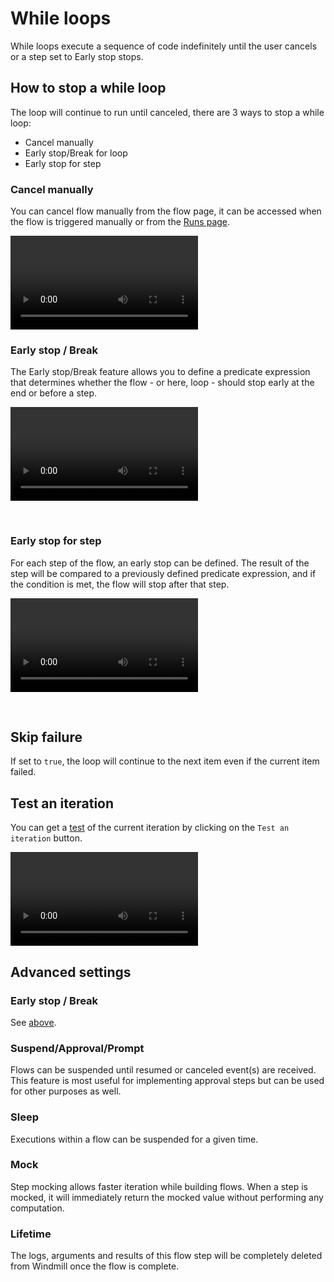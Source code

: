 
# While loops

While loops execute a sequence of code indefinitely until the user cancels or a step set to Early stop stops.

## How to stop a while loop

The loop will continue to run until canceled, there are 3 ways to stop a while loop:
- Cancel manually
- Early stop/Break for loop
- Early stop for step

### Cancel manually

You can cancel flow manually from the flow page, it can be accessed when the flow is triggered manually or from the [Runs page](../core_concepts/5_monitor_past_and_future_runs/index.mdx).

<video
    className="border-2 rounded-xl object-cover w-full h-full dark:border-gray-800"
    controls
    src="/videos/cancel_while_manually.mp4"
/>

### Early stop / Break

The Early stop/Break feature allows you to define a predicate expression that determines whether the flow - or here, loop - should stop early at the end or before a step.

<video
    className="border-2 rounded-xl object-cover w-full h-full dark:border-gray-800"
    controls
    src="/videos/while_early_stop.mp4"
/>

<br/>

<div className="grid grid-cols-2 gap-6 mb-4">
	<DocCard
		color="teal"
		title="Early stop / Break"
		description="Stop early a flow based on a step's result."
		href="/docs/flows/early_stop"
	/>
</div>

### Early stop for step

For each step of the flow, an early stop can be defined. The result of the step will be compared to a previously defined predicate expression, and if the condition is met, the flow will stop after that step.

<video
    className="border-2 rounded-xl object-cover w-full h-full dark:border-gray-800"
    controls
    src="/videos/while_early_stop_step.mp4"
/>

<br/>

<div className="grid grid-cols-2 gap-6 mb-4">
	<DocCard
		color="teal"
		title="Early stop for step"
		description="For each step of the flow, an early stop can be defined."
		href="/docs/flows/early_stop#early-stop-for-step"
	/>
</div>

## Skip failure

If set to `true`, the loop will continue to the next item even if the current item failed.

## Test an iteration

You can get a [test](../core_concepts/23_instant_preview/index.mdx) of the current iteration by clicking on the `Test an iteration` button.

<video
	className="border-2 rounded-lg object-cover w-full h-full dark:border-gray-800"
	controls
	src="/videos/test_iteration.mp4"
	description="Test an iteration"
/>

## Advanced settings

### Early stop / Break

See [above](#early-stop--break).

### Suspend/Approval/Prompt

Flows can be suspended until resumed or canceled event(s) are received. This feature is most useful for implementing approval steps but can be used for other purposes as well.

<div className="grid grid-cols-2 gap-6 mb-4">
	<DocCard
		color="teal"
		title="Suspend & Approval / Prompts"
		description="Suspend a flow until specific event(s) are received, such as approvals or cancellations."
		href="/docs/flows/flow_approval"
	/>
</div>

### Sleep

Executions within a flow can be suspended for a given time.

<div className="grid grid-cols-2 gap-6 mb-4">
	<DocCard
		color="teal"
		title="Sleep / Delays in flows"
		description="Executions within a flow can be suspended for a given time."
		href="/docs/flows/sleep"
	/>
</div>

### Mock

Step mocking allows faster iteration while building flows. When a step is mocked, it will immediately return the mocked value without performing any computation.

<div className="grid grid-cols-2 gap-6 mb-4">
	<DocCard
		color="teal"
		title="Step mocking"
		description="When a step is mocked, it will immediately return the mocked value without performing any computation."
		href="/docs/flows/step_mocking"
	/>
</div>

### Lifetime

The logs, arguments and results of this flow step will be completely deleted from Windmill once the flow is complete.

<div className="grid grid-cols-2 gap-6 mb-4">
	<DocCard
		color="teal"
		title="Lifetime / Delete after use"
		description="The logs, arguments and results of this flow step will be completely deleted from Windmill once the flow is complete."
		href="/docs/flows/lifetime"
	/>
</div>
